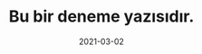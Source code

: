 ---
title: Bu bir deneme yazısıdır.
excerpt: Lorem ipsum dolor sit amet, consectetur adipisicing elit. Adipisci earum enim esse nemo nesciunt porro quas repudiandae tempore veritatis voluptatibus!
date: "2021-03-02"
---